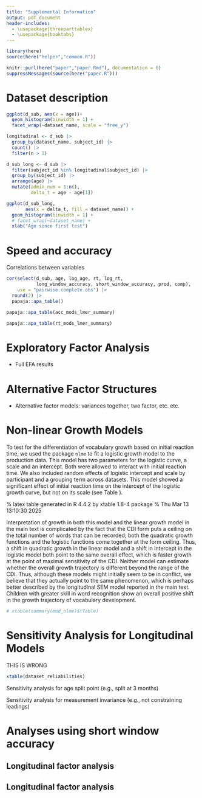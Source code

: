 ```yaml
---
title: "Supplemental Information"
output: pdf_document
header-includes:
  - \usepackage{threeparttablex}
  - \usepackage{booktabs}
---
```


```r
library(here)
source(here("helper","common.R"))
```

```r
knitr::purl(here("paper","paper.Rmd"), documentation = 0)
suppressMessages(source(here("paper.R")))
```

# Dataset description

```r
ggplot(d_sub, aes(x = age))+ 
  geom_histogram(binwidth = 1) + 
  facet_wrap(~dataset_name, scale = "free_y")
```

```r
longitudinal <- d_sub |>
  group_by(dataset_name, subject_id) |>
  count() |>
  filter(n > 1)

d_sub_long <- d_sub |>
  filter(subject_id %in% longitudinal$subject_id) |>
  group_by(subject_id) |>
  arrange(age) |>
  mutate(admin_num = 1:n(), 
         delta_t = age - age[1])

ggplot(d_sub_long, 
       aes(x = delta_t, fill = dataset_name)) +
  geom_histogram(binwidth = 1) + 
  # facet_wrap(~dataset_name) + 
  xlab("Age since first test")
```

# Speed and accuracy

Correlations between variables

```r

cor(select(d_sub, age, log_age, rt, log_rt, 
           long_window_accuracy, short_window_accuracy, prod, comp), 
    use = "pairwise.complete.obs") |>
  round(2) |>
  papaja::apa_table()

```


```r
papaja::apa_table(acc_mods_lmer_summary)
```




```r
papaja::apa_table(rt_mods_lmer_summary)
```



# Exploratory Factor Analysis 

- Full EFA results

# Alternative Factor Structures

- Alternative factor models: variances together, two factor, etc. etc. 

# Non-linear Growth Models

To test for the differentiation of vocabulary growth based on initial reaction time, we used the package `nlme` to fit a logistic growth model to the production data. This model has two parameters for the logistic curve, a scale and an intercept. Both were allowed to interact with initial reaction time. We also included random effects of logistic intercept and scale by participant and a grouping term across datasets. This model showed a significant effect of initial reaction time on the intercept of the logistic growth curve, but not on its scale (see Table \ref{tab:nlme}). 

% latex table generated in R 4.4.2 by xtable 1.8-4 package
% Thu Mar 13 13:10:30 2025
\begin{table}[ht]
\centering
\begin{tabular}{rrrrrr}
  \hline
 & Value & Std Error & DF & $t$-value & $p$-value \\ 
  \hline
Growth Intercept & 2.26 & 2.70 & 1766.00 & 0.84 & 0.40 \\ 
  Growth Intercept $\times$ $t_0$ RT & 3.30 & 0.38 & 1766.00 & 8.59 & 0.00 \\ 
  Growth Scale & 2.05 & 2.60 & 1766.00 & 0.79 & 0.43 \\ 
  Growth Scale $\times$ $t_0$ RT & 0.28 & 0.38 & 1766.00 & 0.75 & 0.46 \\ 
   \hline
\end{tabular}
\caption{Fixed effects estimates from logistic growth model. \label{tab:nlme}}
\end{table}

Interpretation of growth in both this model and the linear growth model in the main text is complicated by the fact that the CDI form puts a ceiling on the total number of words that can be recorded; both the quadratic growth functions and the logistic functions come together at the form ceiling. Thus, a shift in quadratic growth in the linear model and a shift in intercept in the logistic model both point to the same overall effect, which is faster growth at the point of maximal sensitivity of the CDI. Neither model can estimate whether the overall growth trajectory is different beyond the range of the CDI. Thus, although these models might initially seem to be in conflict, we believe that they actually point to the same phenomenon, which is perhaps better described by the longitudinal SEM model reported in the main text. Children with greater skill in word recognition show an overall positive shift in the growth trajectory of vocabulary development.

```r
# xtable(summary(mod_nlme)$tTable)
```



# Sensitivity Analysis for Longitudinal Models

THIS IS WRONG

```r
xtable(dataset_reliabilities)
```

Sensitivity analysis for age split point (e.g., split at 3 months)

Sensitivity analysis for measurement invariance (e.g., not constraining loadings)

# Analyses using short window accuracy

## Longitudinal factor analysis

## Longitudinal factor analysis


